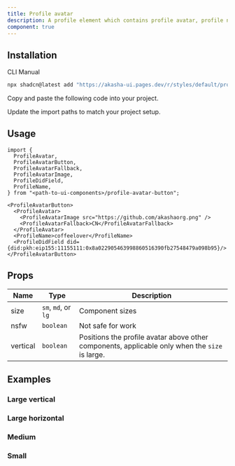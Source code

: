 ```yaml
---
title: Profile avatar
description: A profile element which contains profile avatar, profile name and profile DID.
component: true
---
```


<ComponentPreview
  name="profile-avatar-button-demo"
  description="A profile avatar button"
/>

## Installation

<Tabs defaultValue="cli">

<TabsList>
  <TabsTrigger value="cli">CLI</TabsTrigger>
  <TabsTrigger value="manual">Manual</TabsTrigger>
</TabsList>
<TabsContent value="cli">

```bash
npx shadcn@latest add "https://akasha-ui.pages.dev/r/styles/default/profile-avatar-button.json"
```

</TabsContent>

<TabsContent value="manual">

<Steps>

<Step>Copy and paste the following code into your project.</Step>

<ComponentSource name="profile-avatar-button" />

<Step>Update the import paths to match your project setup.</Step>

</Steps>

</TabsContent>

</Tabs>

## Usage

```tsx
import {
  ProfileAvatar,
  ProfileAvatarButton,
  ProfileAvatarFallback,
  ProfileAvatarImage,
  ProfileDidField,
  ProfileName,
} from "<path-to-ui-components>/profile-avatar-button";
```

```tsx
<ProfileAvatarButton>
  <ProfileAvatar>
    <ProfileAvatarImage src="https://github.com/akashaorg.png" />
    <ProfileAvatarFallback>CN</ProfileAvatarFallback>
  </ProfileAvatar>
  <ProfileName>coffeelover</ProfileName>
  <ProfileDidField did={did:pkh:eip155:11155111:0x8a022905463998860516390fb27548479a098b95}/>
</ProfileAvatarButton>
```

## Props

| Name     | Type                | Description                                                                                    |
| -------- | ------------------- | ---------------------------------------------------------------------------------------------- |
| size     | `sm`, `md`, or `lg` | Component sizes                                                                                |
| nsfw     | `boolean`           | Not safe for work                                                                              |
| vertical | `boolean`           | Positions the profile avatar above other components, applicable only when the `size` is large. |

## Examples

### Large vertical

<ComponentPreview name="profile-avatar-button-large-vertical" />

### Large horizontal

<ComponentPreview name="profile-avatar-button-large-horizontal" />

### Medium

<ComponentPreview name="profile-avatar-button-medium" />

### Small

<ComponentPreview name="profile-avatar-button-small" />
